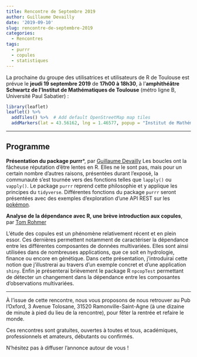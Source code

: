 ```yaml
---
title: Rencontre de Septembre 2019
author: Guillaume Devailly
date: '2019-09-10'
slug: rencontre-de-septembre-2019
categories:
  - Rencontres
tags:
  - purrr
  - copules
  - statistiques
---
```


La prochaine du groupe des utilisatrices et utilisateurs de R de Toulouse est prévue le **jeudi 19 septembre 2019** de **17h00 à 18h30**,
à l'**amphithéâtre Schwartz de l'Institut de Mathématiques de Toulouse** (métro ligne B, Université Paul Sabatier) :

```r
library(leaflet)
leaflet() %>%
  addTiles() %>%  # Add default OpenStreetMap map tiles
  addMarkers(lat = 43.56162, lng = 1.46577, popup = "Institut de Mathématiques de Toulouse")
```


---

## Programme

**Présentation du package purrr***, par [Guillaume Devailly](https://twitter.com/G_Devailly)
Les boucles ont la fâcheuse réputation d'être lentes en R. Elles ne le sont pas, mais pour un certain nombre 
d'autres raisons, présentées durant l'exposé, la communauté s'est tournée vers des fonctions telles que 
`lapply()` ou `vapply()`. Le package `purrr` reprend cette philosophie et y applique les principes du `tidyverse`.
Différentes fonctions du package `purrr` seront présentées avec des exemples d'exploration d'une API REST 
sur les [pokémon](https://pokeapi.co/).

**Analyse de la dépendance avec R, une brève introduction aux copules**, par [Tom Rohmer](http://www.cmap.polytechnique.fr/~tom.rohmer/)

L’étude des copules est un phénomène relativement récent et en plein essor. Ces dernières permettent notamment de caractériser la dépendance entre les différentes composantes de données multivariées. Elles sont ainsi utilisées dans de nombreuses applications, que ce soit en hydrologie, finance ou encore en génétique.  Dans cette présentation, j’introduirai cette notion que j’illustrerai au travers d’un exemple concret et d’une application `shiny`. Enfin je présenterai brièvement le package R `npcopTest` permettant de détecter un changement dans la dépendance entre les composantes d’observations multivariées.

---

À l'issue de cette rencontre, nous vous proposons de nous retrouver au Pub
l'Oxford, 3 Avenue Tolosane, 31520 Ramonville-Saint-Agne (à une dizaine de minute à pied du lieu de la rencontre),
pour fêter la rentrée et refaire le monde.

Ces rencontres sont gratuites, ouvertes à toutes et tous, académiques, professionnels et amateurs, débutants ou confirmés.

N'hésitez pas à diffuser l'annonce autour de vous !
